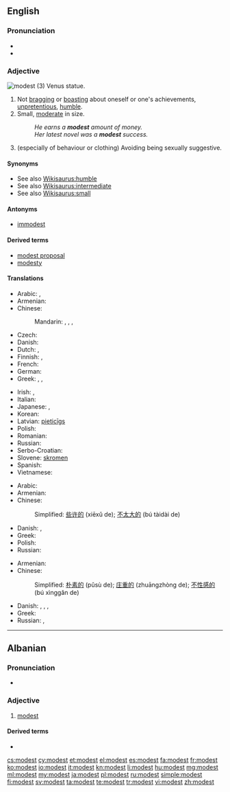 ==English==

===Pronunciation===
* {{IPA|/ˈmɑdəst/}}
* {{audio|en-us-modest.ogg|Audio (US)}}

===Adjective===
[[Image:Shy venus statue skopje.jpg|thumb|modest (3) Venus statue.]]
{{en-adj|er|more}}

# Not [[bragging]] or [[boasting]] about oneself or one's achievements,  [[unpretentious]], [[humble]].
# Small, [[moderate]] in size.
#: ''He earns a '''modest''' amount of money.''
#: ''Her latest novel was a '''modest''' success.''
# (especially of behaviour or clothing) Avoiding being sexually suggestive.

====Synonyms====
* See also [[Wikisaurus:humble]]
* See also [[Wikisaurus:intermediate]]
* See also [[Wikisaurus:small]]

====Antonyms====
* [[immodest]]

====Derived terms====
* [[modest proposal]]
* [[modesty]]

====Translations====
{{trans-top|not bragging or boasting about oneself or one's achievements}}
* Arabic: {{t-|ar|حيي|tr=Hattiy}},  {{t-|ar|خجول|tr=khajuul}}
* Armenian: {{t-|hy|համեստ|tr=hamest}}
* Chinese:
*: Mandarin: {{t|cmn|謙虛|sc=Hani}},  {{t|cmn|谦虚|tr=qiānxū|sc=Hani}}, {{t|cmn|謙讓|sc=Hani}}, {{t|cmn|谦让|tr=qiānràng|sc=Hani}}
* Czech: {{t-|cs|skromný|m}}
* Danish: {{t-|da|beskeden}}
* Dutch: {{t+|nl|bescheiden}}, {{t-|nl|ingetogen}}
* Finnish: {{t-|fi|vaatimaton}}, {{t+|fi|nöyrä}}
* French: {{t+|fr|modeste}}
* German: {{t+|de|bescheiden}}
* Greek: {{t+|el|ταπεινός}},  {{t+|el|μετριόφρων|tr=metriófron}},  {{t+|el|σεμνός|tr=semnós}}
{{trans-mid}}
* Irish: {{t|ga|náireach}}, {{t|ga|náiriúil}}
* Italian: {{t+|it|modesto}}
* Japanese: {{qualifier|+ な -na}} {{t-|ja|謙虚|tr=けんきょ, kenkyo}}, {{t-|ja|謙遜した|tr=けんそんした, kenson-shita}}
* Korean: {{t-|ko|겸손한|tr=gyeomsonhan|sc=Kore}}
* Latvian: [[pieticīgs]]
* Polish: {{t+|pl|skromny}}
* Romanian: {{t-|ro|modest}}
* Russian: {{t+|ru|скромный|tr=skrómnyj}}
* Serbo-Croatian: {{t-|sh|skroman|alt=skrȍman}}
* Slovene: [[skromen]]
* Spanish: {{t-|es|modesto}}
* Vietnamese: {{t+|vi|khiêm tốn}}
{{trans-bottom}}

{{trans-top|Small}}
* Arabic: {{t-|ar|متواضع|tr=mutwaaDi`}}
* Armenian: {{t-|hy|համեստ|tr=hamest}}
* Chinese:
*: Simplified: [[些许的]] (xiēxǔ de); [[不太大的]] (bú tàidài de)
{{trans-mid}}
* Danish: {{t-|da|beskeden}},  {{t-|da|moderat}}
* Greek: {{t+|el|ταπεινός|tr=tapinós}}
* Polish: {{t+|pl|skromny|m}}
* Russian: {{t+|ru|скромный|tr=skrómnyj}}
{{trans-bottom}}

{{trans-top|Avoiding being sexually suggestive.}}
* Armenian: {{t-|hy|համեստ|tr=hamest}}
* Chinese:
*: Simplified: [[朴素的]] (pǔsù de); [[庄重的]] (zhuāngzhòng de); [[不性感的]] (bú xìnggǎn de)
{{trans-mid}}
* Danish: {{t-|da|blufærdig}},  {{t-|da|anstændig}},  {{t-|da|sømmelig}},  {{t-|da|ærbar}}
* Greek: {{t+|el|σεμνός|tr=semnós}}
* Russian: {{t+|ru|благопристойный|tr=blagopristójnyj}},  {{t+|ru|скромный|tr=skrómnyj}}
{{trans-bottom}}

----

==Albanian==

===Pronunciation===
* {{IPA|/mɔdɛst/|lang=sq}}

===Adjective===
{{sq-adj}}

# [[#English|modest]]

====Derived terms====
* {{l|sq|modesti}}

[[cs:modest]]
[[cy:modest]]
[[et:modest]]
[[el:modest]]
[[es:modest]]
[[fa:modest]]
[[fr:modest]]
[[ko:modest]]
[[io:modest]]
[[it:modest]]
[[kn:modest]]
[[li:modest]]
[[hu:modest]]
[[mg:modest]]
[[ml:modest]]
[[my:modest]]
[[ja:modest]]
[[pl:modest]]
[[ru:modest]]
[[simple:modest]]
[[fi:modest]]
[[sv:modest]]
[[ta:modest]]
[[te:modest]]
[[tr:modest]]
[[vi:modest]]
[[zh:modest]]